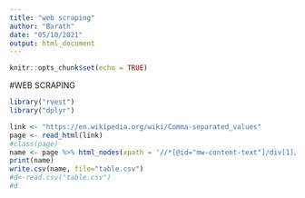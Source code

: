```yaml
---
title: "web scraping"
author: "Barath"
date: "05/10/2021"
output: html_document
---
```


```r
knitr::opts_chunk$set(echo = TRUE)
```

#WEB SCRAPING
```r
library("rvest")
library("dplyr")

link <- "https://en.wikipedia.org/wiki/Comma-separated_values"
page <- read_html(link)
#class(page)
name <- page %>% html_nodes(xpath = '//*[@id="mw-content-text"]/div[1]/table[2]/tbody') %>% html_table()
print(name)
write.csv(name, file="table.csv")
#d<-read.csv("table.csv")
#d
```

